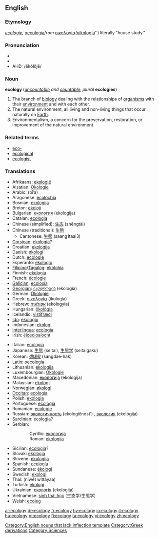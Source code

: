 {{wikipedia}}
==English==

===Etymology===
{{F.}} ''[[ecologie]], {{L.}} ''[[oecologia]]'' from {{Gk.}} ''[[οικολογία]]'' (''[[oikologia]]'') literally "house study."

===Pronunciation===
*{{IPA|/i.ˈka.lə.dʒi/}}
*{{SAMPA|/i."ka.l@.dZi/}}
*AHD: /ĕkŏlŏjĕ/

===Noun===
'''ecology'''  (''[[uncountable]] and [[countable]]''; ''plural'' '''ecologies''')

# The branch of [[biology]] dealing with the relationships of [[organism]]s with their [[environment]] and with each other.
# The natural environment, all living and non-living things that occur naturally on [[Earth]].
# Environmentalism, a concern for the preservation, restoration, or improvement of the natural environment.

===Related terms===
*[[eco-]]
*[[ecological]]
*[[ecologist]]

===Translations===
{{top}}
*Afrikaans: [[ekologië]] {{f}}
*Alsatian: [[Ökologie]] {{f}}
*Arabic: {{ARchar|[[بيئة]]}} (bī’a) {{f}}
*Aragonese: [[ecolochía]] {{f}}
*Bosnian: [[ekologija]]
*Breton: [[ekoloji]] {{f}}
*Bulgarian: [[екология]] (ekologija) {{f}}
*Catalan: [[ecologia]] {{f}}
*Chinese (simplified): [[生态]] (shēngtài)
*Chinese (traditional): [[生態]]
**Cantonese: [[生態]] (saang1taai3)
*[[Corsican]]: [[ekologia]]?
*Croatian: [[ekologija]]
*Danish: [[økologi]] {{f}}
*Dutch: [[ecologie]] {{f}}
*Esperanto: [[ekologio]]
*[[Filipino]]/[[Tagalog]]: [[ekolohia]]
*Finnish: [[ekologia]] {{f}}
*French: [[écologie]] {{f}}
*[[Galician]]: [[ecoloxía]] {{f}}
*[[Georgian]]: [[ეკოლოგია]] (ekologia)
*German: [[Ökologie]] {{f}}
*Greek: [[οικολογία]] (ikología) {{f}}
*Hebrew: [[אקולוגיה]] (ekologyia) {{f}}
*Hungarian: [[ökológia]]
*Icelandic: [[vistifræði]] {{n}}
*[[Ido]]: [[ekologio]]
*Indonesian: [[ekologi]]
*[[Interlingua]]: [[ecologia]]
*Irish: [[éiceoloaíocht]]
{{mid}}
*Italian: [[ecologia]] {{f}}
*Japanese: [[生態]] (seitai), [[生態学]] (seitaigaku)
*Korean: [[생태학]] (sangdae-hak)
*Latin: [[oecologia]] {{f}}
*Lithuanian: [[ekologija]] {{f}}
*Luxembourgian: [[Ökologie]]
*Macedonian: [[екологија]] (ekologija) {{f}}
*Malaysian: [[ekologi]]
*Norwegian: [[økologi]]
*[[Occitan]]: [[ecologia]] {{f}}
*Polish: [[ekologia]] {{f}}
*Portuguese: [[ecologia]] {{f}}
*Romanian: [[ecologie]] {{f}}
*Russian: [[экологичность]] (ekologíčnost’) {{f}}, [[экология]] (ekológija) {{f}}
*[[Sardinian]]: [[ecologia]]? {{f}}
*Serbian:
::Cyrillic: [[екологија]] {{f}}
::Roman: [[ekologija]] {{f}}
*Sicilian: [[ecologia]]? {{f}}
*Slovak: [[ekológia]] {{f}}
*Slovene: [[ekologija]] {{f}}
*Spanish: [[ecología]] {{f}}
*Sundanese: [[ékologi]]
*Swedish: [[ekologi]] {{c}}
*Thai: {{THchar|[[นิเวศวิทยา]]}} (níwêt wíttáyaa)
*Turkish: [[ekologi]]
*Ukrainian: [[екологія]] (ekologija) {{f}}
*Vietnamese: [[sinh thái học]] (生态学/生態学)
*Welsh: [[ecoleg]]
{{bottom}}

[[Category:English nouns that lack inflection template]]
[[Category:Greek derivations]]
[[Category:Sciences]]

[[ar:ecology]]
[[de:ecology]]
[[fr:ecology]]
[[hy:ecology]]
[[io:ecology]]
[[it:ecology]]
[[hu:ecology]]
[[pt:ecology]]
[[fi:ecology]]
[[ta:ecology]]
[[vi:ecology]]
[[zh:ecology]]